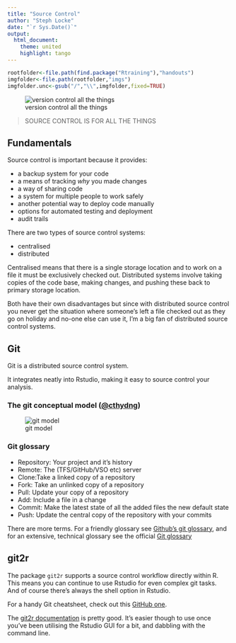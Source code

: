 ```yaml
---
title: "Source Control"
author: "Steph Locke"
date: "`r Sys.Date()`"
output:
  html_document:
    theme: united
    highlight: tango
---
```


```r
rootfolder<-file.path(find.package("Rtraining"),"handouts")
imgfolder<-file.path(rootfolder,"imgs")
imgfolder.unc<-gsub("/","\\",imgfolder,fixed=TRUE)
```


![version control all the things](`r paste0(imgfolder.unc,"\\versioncontrolallthings.jpg")`)

> SOURCE CONTROL IS FOR ALL THE THINGS

## Fundamentals
Source control is important because it provides:

 - a backup system for your code
 - a means of tracking *why* you made changes
 - a way of sharing code
 - a system for multiple people to work safely
 - another potential way to deploy code manually
 - options for automated testing and deployment
 - audit trails
 
There are two types of source control systems:

 - centralised
 - distributed

Centralised means that there is a single storage location and to work on a file it must be exclusively checked out. Distributed systems involve taking copies of the code base, making changes, and pushing these back to primary storage location.

Both have their own disadvantages but since with distributed source control you never get the situation where someone's left a file checked out as they go on holiday and no-one else can use it, I'm a big fan of distributed source control systems.

## Git
Git is a distributed source control system. 

It integrates neatly into Rstudio, making it easy to source control your analysis.



### The git conceptual model ([\@cthydng](https://twitter.com/cthydng/status/575483540202106880))
![git model](`r paste0(imgfolder.unc,"\\gitmodel.jpg")`)

### Git glossary

 - Repository: Your project and it's history
 - Remote: The (TFS/GitHub/VSO etc) server
 - Clone:Take a linked copy of a repository
 - Fork: Take an unlinked copy of a repository
 - Pull: Update your copy of a repository
 - Add: Include a file in a change
 - Commit: Make the latest state of all the added files the new default state
 - Push: Update the central copy of the repository with your commits
 
There are more terms. For a friendly glossary see [Github's git glossary](https://help.github.com/articles/github-glossary/), and for an extensive, technical glossary see the official [Git glossary](https://www.kernel.org/pub/software/scm/git/docs/gitglossary.html)

## git2r
The package `git2r` supports a source control workflow directly within R. This means you can continue to use Rstudio for even complex git tasks. And of course there's always the shell option in Rstudio.

For a handy Git cheatsheet, check out this [GitHub one](https://training.github.com/kit/downloads/github-git-cheat-sheet.pdf).

The [git2r documentation](https://github.com/ropensci/git2r) is pretty good. It's easier though to use once you've been utilising the Rstudio GUI for a bit, and dabbling with the command line.